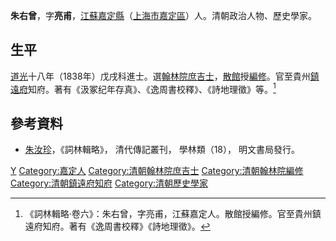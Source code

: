 '''朱右曾'''，字'''亮甫'''，[[江蘇|江蘇]][[嘉定縣|嘉定縣]]（[[上海市|上海市]][[嘉定區|嘉定區]]）人。清朝政治人物、歷史學家。

== 生平 ==
[[道光|道光]]十八年（1838年）戊戌科進士。選[[翰林院|翰林院]][[庶吉士|庶吉士]]，[[散館|散館]]授[[編修|編修]]。官至貴州[[鎮遠府|鎮遠府]]知府。著有《汲冢纪年存真》、《逸周書校釋》、《詩地理徵》等。<ref>《詞林輯略·卷六》：朱右曾，字亮甫，江蘇嘉定人。散館授編修。官至貴州鎮遠府知府。著有《逸周書校釋》《詩地理徵》。</ref>

==參考資料==
{{reflist}}
*[[朱汝珍|朱汝珍]]，《詞林輯略》， 清代傳記叢刊， 學林類（18）， 明文書局發行。

{{道光十八年戊戌科殿試金榜}}

{{Authority control}}

{{DEFAULTSORT:Zhu朱}}
[[Category:朱姓|Y]]
[[Category:嘉定人|Category:嘉定人]]
[[Category:清朝翰林院庶吉士|Category:清朝翰林院庶吉士]]
[[Category:清朝翰林院編修|Category:清朝翰林院編修]]
[[Category:清朝鎮遠府知府|Category:清朝鎮遠府知府]]
[[Category:清朝歷史學家|Category:清朝歷史學家]]


{{清朝人物小作品}}